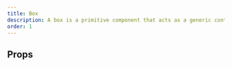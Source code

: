 ```yaml
---
title: Box
description: A box is a primitive component that acts as a generic container, and provides managed access to design tokens.
order: 1
---
```



<CodeDocsHeader
  name="@atlaskit/primitives"
  repository="https://bitbucket.org/atlassian/atlassian-frontend-mirror"
  directoryName="primitives"
/>


## Props

<PropsTable heading="" props={ERTBox} />

